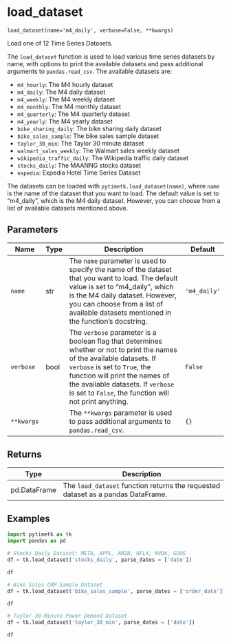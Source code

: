 # load_dataset { #pytimetk.load_dataset }

`load_dataset(name='m4_daily', verbose=False, **kwargs)`

Load one of 12 Time Series Datasets.

The `load_dataset` function is used to load various time series datasets by name, with options to print the available datasets and pass additional arguments to `pandas.read_csv`. The available datasets are:

- `m4_hourly`: The M4 hourly dataset
- `m4_daily`: The M4 daily dataset
- `m4_weekly`: The M4 weekly dataset
- `m4_monthly`: The M4 monthly dataset
- `m4_quarterly`: The M4 quarterly dataset
- `m4_yearly`: The M4 yearly dataset
- `bike_sharing_daily`: The bike sharing daily dataset
- `bike_sales_sample`: The bike sales sample dataset
- `taylor_30_min`: The Taylor 30 minute dataset
- `walmart_sales_weekly`: The Walmart sales weekly dataset
- `wikipedia_traffic_daily`: The Wikipedia traffic daily dataset
- `stocks_daily`: The MAANNG stocks dataset
- `expedia`: Expedia Hotel Time Series Dataset

The datasets can be loaded with `pytimetk.load_dataset(name)`, where `name` is the name of the dataset that you want to load. The default value is set to "m4_daily", which is the M4 daily dataset. However, you can choose from a list of available datasets mentioned above.

## Parameters

| Name       | Type   | Description                                                                                                                                                                                                                                                                              | Default      |
|------------|--------|------------------------------------------------------------------------------------------------------------------------------------------------------------------------------------------------------------------------------------------------------------------------------------------|--------------|
| `name`     | str    | The `name` parameter is used to specify the name of the dataset that you want to load. The default value is set to "m4_daily", which is the M4 daily dataset. However, you can choose from a list of available datasets mentioned in the function's docstring.                           | `'m4_daily'` |
| `verbose`  | bool   | The `verbose` parameter is a boolean flag that determines whether or not to print the names of the available datasets. If `verbose` is set to `True`, the function will print the names of the available datasets. If `verbose` is set to `False`, the function will not print anything. | `False`      |
| `**kwargs` |        | The `**kwargs` parameter is used to pass additional arguments to `pandas.read_csv`.                                                                                                                                                                                                      | `{}`         |

## Returns

| Type         | Description                                                                      |
|--------------|----------------------------------------------------------------------------------|
| pd.DataFrame | The `load_dataset` function returns the requested dataset as a pandas DataFrame. |

## Examples

```python
import pytimetk as tk
import pandas as pd
```

```python
# Stocks Daily Dataset: META, APPL, AMZN, NFLX, NVDA, GOOG
df = tk.load_dataset('stocks_daily', parse_dates = ['date'])

df
```

```python
# Bike Sales CRM Sample Dataset
df = tk.load_dataset('bike_sales_sample', parse_dates = ['order_date'])

df
```

```python
# Taylor 30-Minute Power Demand Dataset
df = tk.load_dataset('taylor_30_min', parse_dates = ['date'])

df
```